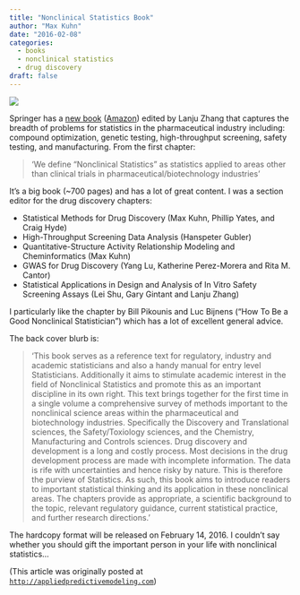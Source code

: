 ```yaml
---
title: "Nonclinical Statistics Book"
author: "Max Kuhn"
date: "2016-02-08"
categories:
  - books
  - nonclinical statistics
  - drug discovery
draft: false
---
```


![](cover.jpeg){fig-align="center"}

Springer has a [new book](http://www.springer.com/us/book/9783319235578) ([Amazon](https://www.amazon.com/dp/331979499X/ref=cm_sw_r_tw_dp_B6SNWA70EJNCMXPY2A0Q )) edited by Lanju Zhang that captures the breadth of problems for statistics in the pharmaceutical industry including: compound optimization, genetic testing, high-throughput screening, safety testing, and manufacturing. From the first chapter:

 > 'We define “Nonclinical Statistics” as statistics applied to areas other than clinical trials in pharmaceutical/biotechnology industries'
 
It's a big book (~700 pages) and has a lot of great content. I was a section editor for the drug discovery chapters:

 * Statistical Methods for Drug Discovery (Max Kuhn, Phillip Yates, and Craig Hyde)
 * High-Throughput Screening Data Analysis (Hanspeter Gubler)
 * Quantitative-Structure Activity Relationship Modeling and Cheminformatics (Max Kuhn)
 * GWAS for Drug Discovery (Yang Lu, Katherine Perez-Morera and Rita M. Cantor)
 * Statistical Applications in Design and Analysis of In Vitro Safety Screening Assays (Lei Shu, Gary Gintant and Lanju Zhang)

I particularly like the chapter by Bill Pikounis and Luc Bijnens ("How To Be a Good Nonclinical Statistician") which has a lot of excellent general advice. 

The back cover blurb is:

 > 'This book serves as a reference text for regulatory, industry and academic statisticians and also a handy manual for entry level Statisticians. Additionally it aims to stimulate academic interest in the field of Nonclinical Statistics and promote this as an important discipline in its own right. This text brings together for the first time in a single volume a comprehensive survey of methods important to the nonclinical science areas within the pharmaceutical and biotechnology industries. Specifically the Discovery and Translational sciences, the Safety/Toxiology sciences, and the Chemistry, Manufacturing and Controls sciences. Drug discovery and development is a long and costly process. Most decisions in the drug development process are made with incomplete information. The data is rife with uncertainties and hence risky by nature. This is therefore the purview of Statistics. As such, this book aims to introduce readers to important statistical thinking and its application in these nonclinical areas. The chapters provide as appropriate, a scientific background to the topic, relevant regulatory guidance, current statistical practice, and further research directions.'

The hardcopy format will be released on February 14, 2016. I couldn't say whether you should gift the important person in your life with nonclinical statistics...


 

 (This article was originally posted at [`http://appliedpredictivemodeling.com`](https://appliedpredictivemodeling.com/blog/2016/2/6/nonclinical-statistics-book))